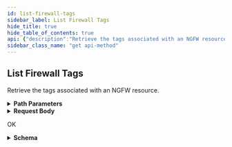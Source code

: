 ```yaml
---
id: list-firewall-tags
sidebar_label: List Firewall Tags
hide_title: true
hide_table_of_contents: true
api: {"description":"Retrieve the tags associated with an NGFW resource.\n","operationId":"get-v1-config-ngfirewalls-ngfirewallname-tags","parameters":[{"description":"The name of the NGFW.\n","in":"path","name":"ngfirewallname","required":true,"schema":{"type":"string"}}],"requestBody":{"content":{"application/json":{"schema":{"additionalProperties":false,"properties":{"AccountId":{"description":"The unique ID of the account.\n","title":"Accountid","type":"string"},"MaxResults":{"default":1024,"description":"The maximum number of tags that you want NGFW to return for this request. \n","maximum":1024,"minimum":1,"title":"Maxresults","type":"integer"},"NextToken":{"description":"If the number of tags available for retrieval exceeds the maximum you requested, NGFW returns a NextToken value in response. To retrieve the next batch of tags, use this token in your next request.\n","title":"Nexttoken","type":"string"}},"required":["AccountId"],"title":"FirewallListTagsForResourceRequest","type":"object"}}}},"responses":{"200":{"content":{"application/json":{"schema":{"additionalProperties":false,"properties":{"Response":{"additionalProperties":false,"properties":{"AccountId":{"description":"The unique ID of the account.\n","title":"Accountid","type":"string"},"FirewallName":{"description":"Name of the NGFW, unique in a region for each customer.\n","title":"Firewallname","type":"string"},"NextToken":{"description":"If the number of tags available for retrieval exceeds the maximum you requested, NGFW returns a NextToken value in response. To retrieve the next batch of tags, use this token in your next request.\n","title":"Nexttoken","type":"string"},"Tags":{"description":"The tags associated with the firewall.\n","items":{"additionalProperties":false,"properties":{"Key":{"description":"A unique identifier in the key-value pair. The constant that defines the data set.\n","title":"Key","type":"string"},"Value":{"description":"The variable that belongs to the data set.\n","title":"Value","type":"string"}},"required":["Key","Value"],"title":"TagEntry","type":"object"},"title":"Tags","type":"array"}},"title":"ResponseData","type":"object"},"ResponseStatus":{"additionalProperties":false,"properties":{"ErrorCode":{"default":0,"description":"400—HTTP bad request\n* InvalidOperationException—Operation failed because it is not valid. For example, when you delete an NGFW or rulestack in use.\n* InvalidRequestException—Operation failed due to invalid request. For example, unsupported parameter name or value in the request.\n* LimitExceededException—Operation failed due to violation in limit settings.\n* ResourceNotFoundException—Unable to locate a resource using the parameters you provided.\n* ThrottlingException—Operation failed due to throttling limitations.   \n\n500—Bad request \n* InternalServerError—Your request is valid but Cloud NGFW could not perform the operation due to a system issue.\n","title":"Errorcode","type":"integer"},"Reason":{"description":"The error description.\n         \n","title":"Reason","type":"string"}},"title":"Result","type":"object"}},"title":"FirewallListTagsForResourceResponse","type":"object"}}},"description":"OK"}},"tags":["ManageNGFWTags"],"method":"get","path":"/v1/config/ngfirewalls/{ngfirewallname}/tags","servers":[{"url":"https://api.us-east-1.aws.cloudngfw.paloaltonetworks.com"}],"jsonRequestBodyExample":{"AccountId":"string","MaxResults":0,"NextToken":"string"},"info":{"contact":{},"description":"Apply tags to help search and filter your firewall resources.\n","title":"Manage Cloud NGFW Tags","version":"1.0.0"},"postman":{"name":"List Firewall Tags","description":{"content":"Retrieve the tags associated with an NGFW resource.\n","type":"text/plain"},"url":{"path":["v1","config","ngfirewalls",":ngfirewallname","tags"],"host":["{{baseUrl}}"],"query":[],"variable":[{"disabled":false,"description":{"content":"(Required) The name of the NGFW.\n","type":"text/plain"},"type":"any","value":"","key":"ngfirewallname"}]},"header":[{"key":"Content-Type","value":"application/json"},{"key":"Accept","value":"application/json"}],"method":"GET","body":{"mode":"raw","raw":"\"\"","options":{"raw":{"language":"json"}}}}}
sidebar_class_name: "get api-method"
---
```



## List Firewall Tags



Retrieve the tags associated with an NGFW resource.


<details style={{"marginBottom":"1rem"}}><summary style={{}}><strong>Path Parameters</strong></summary><div><ul><ParamsItem className={"paramsItem"} param={{"description":"The name of the NGFW.\n","in":"path","name":"ngfirewallname","required":true,"schema":{"type":"string"}}}></ParamsItem></ul></div></details><details style={{}}><summary style={{"textAlign":"left"}}><strong>Request Body</strong></summary><div style={{"textAlign":"left","marginLeft":"1rem"}}></div><ul style={{"marginLeft":"1rem"}}><SchemaItem collapsible={false} name={"AccountId"} required={true} schemaDescription={"The unique ID of the account.\n"} schemaName={"Accountid"} qualifierMessage={undefined}></SchemaItem><SchemaItem collapsible={false} name={"MaxResults"} required={false} schemaDescription={"The maximum number of tags that you want NGFW to return for this request. \n"} schemaName={"Maxresults"} qualifierMessage={"**Possible values:** 1 ≤ value ≤ 1024"}></SchemaItem><SchemaItem collapsible={false} name={"NextToken"} required={false} schemaDescription={"If the number of tags available for retrieval exceeds the maximum you requested, NGFW returns a NextToken value in response. To retrieve the next batch of tags, use this token in your next request.\n"} schemaName={"Nexttoken"} qualifierMessage={undefined}></SchemaItem></ul></details><div><Tabs><TabItem label={"200"} value={"200"}><div>

OK

</div><div><details style={{}}><summary style={{"textAlign":"left"}}><strong>Schema</strong></summary><div style={{"textAlign":"left","marginLeft":"1rem"}}></div><ul style={{"marginLeft":"1rem"}}><SchemaItem collapsible={true} className={"schemaItem"}><details style={{}}><summary style={{}}><strong>Response</strong><span style={{"opacity":"0.6"}}> object</span></summary><div style={{"marginLeft":"1rem"}}><ul><SchemaItem collapsible={false} name={"AccountId"} required={false} schemaDescription={"The unique ID of the account.\n"} schemaName={"Accountid"} qualifierMessage={undefined}></SchemaItem><SchemaItem collapsible={false} name={"FirewallName"} required={false} schemaDescription={"Name of the NGFW, unique in a region for each customer.\n"} schemaName={"Firewallname"} qualifierMessage={undefined}></SchemaItem><SchemaItem collapsible={false} name={"NextToken"} required={false} schemaDescription={"If the number of tags available for retrieval exceeds the maximum you requested, NGFW returns a NextToken value in response. To retrieve the next batch of tags, use this token in your next request.\n"} schemaName={"Nexttoken"} qualifierMessage={undefined}></SchemaItem><SchemaItem collapsible={true} className={"schemaItem"}><details style={{}}><summary style={{}}><strong>Tags</strong><span style={{"opacity":"0.6"}}> object[]</span></summary><div style={{"marginLeft":"1rem"}}><div style={{"marginTop":".5rem","marginBottom":".5rem"}}>

The tags associated with the firewall.


</div><ul><SchemaItem collapsible={false} name={"Key"} required={true} schemaDescription={"A unique identifier in the key-value pair. The constant that defines the data set.\n"} schemaName={"Key"} qualifierMessage={undefined}></SchemaItem><SchemaItem collapsible={false} name={"Value"} required={true} schemaDescription={"The variable that belongs to the data set.\n"} schemaName={"Value"} qualifierMessage={undefined}></SchemaItem></ul></div></details></SchemaItem></ul></div></details></SchemaItem><SchemaItem collapsible={true} className={"schemaItem"}><details style={{}}><summary style={{}}><strong>ResponseStatus</strong><span style={{"opacity":"0.6"}}> object</span></summary><div style={{"marginLeft":"1rem"}}><ul><SchemaItem collapsible={false} name={"ErrorCode"} required={false} schemaDescription={"400—HTTP bad request\n* InvalidOperationException—Operation failed because it is not valid. For example, when you delete an NGFW or rulestack in use.\n* InvalidRequestException—Operation failed due to invalid request. For example, unsupported parameter name or value in the request.\n* LimitExceededException—Operation failed due to violation in limit settings.\n* ResourceNotFoundException—Unable to locate a resource using the parameters you provided.\n* ThrottlingException—Operation failed due to throttling limitations.   \n\n500—Bad request \n* InternalServerError—Your request is valid but Cloud NGFW could not perform the operation due to a system issue.\n"} schemaName={"Errorcode"} qualifierMessage={undefined}></SchemaItem><SchemaItem collapsible={false} name={"Reason"} required={false} schemaDescription={"The error description.\n         \n"} schemaName={"Reason"} qualifierMessage={undefined}></SchemaItem></ul></div></details></SchemaItem></ul></details></div></TabItem></Tabs></div>
      